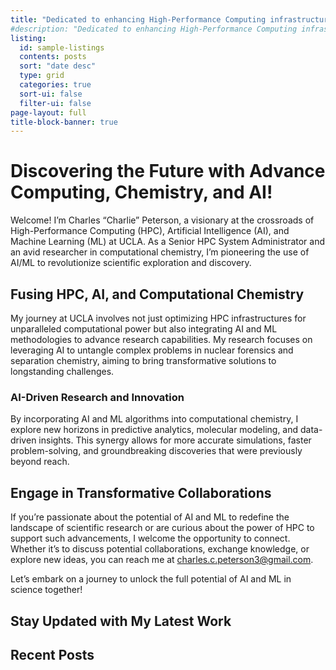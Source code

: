 ```yaml
---
title: "Dedicated to enhancing High-Performance Computing infrastructure and advancing computational chemistry research"
#description: "Dedicated to enhancing High-Performance Computing infrastructure and advancing computational chemistry research"
listing:
  id: sample-listings
  contents: posts
  sort: "date desc"
  type: grid
  categories: true
  sort-ui: false
  filter-ui: false
page-layout: full
title-block-banner: true
---
```


# Discovering the Future with Advance Computing, Chemistry, and AI!

Welcome! I'm Charles "Charlie" Peterson, a visionary at the crossroads of High-Performance Computing (HPC), Artificial Intelligence (AI), and Machine Learning (ML) at UCLA. As a Senior HPC System Administrator and an avid researcher in computational chemistry, I'm pioneering the use of AI/ML to revolutionize scientific exploration and discovery.

## Fusing HPC, AI, and Computational Chemistry

My journey at UCLA involves not just optimizing HPC infrastructures for unparalleled computational power but also integrating AI and ML methodologies to advance research capabilities. My research focuses on leveraging AI to untangle complex problems in nuclear forensics and separation chemistry, aiming to bring transformative solutions to longstanding challenges.

### AI-Driven Research and Innovation

By incorporating AI and ML algorithms into computational chemistry, I explore new horizons in predictive analytics, molecular modeling, and data-driven insights. This synergy allows for more accurate simulations, faster problem-solving, and groundbreaking discoveries that were previously beyond reach.

## Engage in Transformative Collaborations

If you're passionate about the potential of AI and ML to redefine the landscape of scientific research or are curious about the power of HPC to support such advancements, I welcome the opportunity to connect. Whether it's to discuss potential collaborations, exchange knowledge, or explore new ideas, you can reach me at [charles.c.peterson3@gmail.com](mailto:charles.c.peterson3@gmail.com).

Let's embark on a journey to unlock the full potential of AI and ML in science together!

## Stay Updated with My Latest Work

## Recent Posts

::: {#sample-listings}
:::



